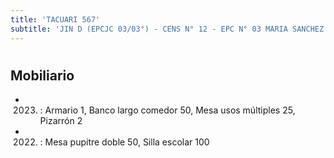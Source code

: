 ```yaml
---
title: 'TACUARI 567'
subtitle: 'JIN D (EPCJC 03/03°) - CENS N° 12 - EPC N° 03 MARIA SANCHEZ DE THOMPSON'
---
```


#


## Mobiliario

*  (2023) : Armario 1, Banco largo comedor 50, Mesa usos múltiples 25, Pizarrón 2 

*  (2022) : Mesa pupitre doble 50, Silla escolar 100 



